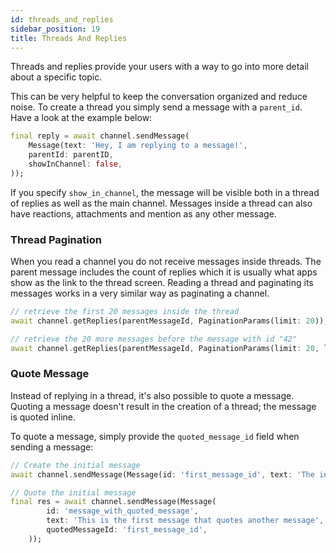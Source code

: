 ```yaml
---
id: threads_and_replies
sidebar_position: 19
title: Threads And Replies
---
```


Threads and replies provide your users with a way to go into more detail about a specific topic.

This can be very helpful to keep the conversation organized and reduce noise.
To create a thread you simply send a message with a `parent_id`. Have a look at the example below:

```dart
final reply = await channel.sendMessage(
    Message(text: 'Hey, I am replying to a message!',
    parentId: parentID,
    showInChannel: false,
));
```

If you specify `show_in_channel`, the message will be visible both in a thread of replies as well as the main channel.
Messages inside a thread can also have reactions, attachments and mention as any other message.

### Thread Pagination

When you read a channel you do not receive messages inside threads.
The parent message includes the count of replies which it is usually what apps show as the link to the thread screen.
Reading a thread and paginating its messages works in a very similar way as paginating a channel.

```dart
// retrieve the first 20 messages inside the thread
await channel.getReplies(parentMessageId, PaginationParams(limit: 20));

// retrieve the 20 more messages before the message with id "42"
await channel.getReplies(parentMessageId, PaginationParams(limit: 20, lessThanOrEqual: '42'));
```

### Quote Message

Instead of replying in a thread, it's also possible to quote a message. Quoting a message doesn't result in the creation of a thread;
the message is quoted inline.

To quote a message, simply provide the `quoted_message_id` field when sending a message:

```dart
// Create the initial message
await channel.sendMessage(Message(id: 'first_message_id', text: 'The initial message' ));

// Quote the initial message
final res = await channel.sendMessage(Message(
        id: 'message_with_quoted_message',
        text: 'This is the first message that quotes another message',
        quotedMessageId: 'first_message_id',
    ));
```